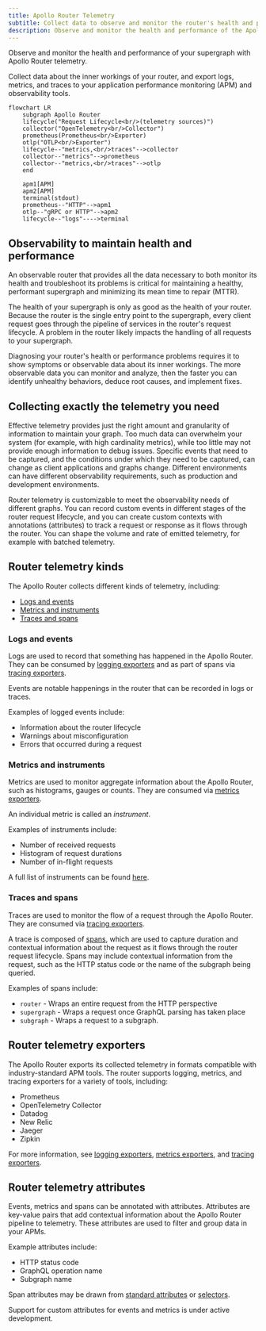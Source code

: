 ```yaml
---
title: Apollo Router Telemetry
subtitle: Collect data to observe and monitor the router's health and performance
description: Observe and monitor the health and performance of the Apollo Router by collecting and exporting telemetry logs, metrics, and traces
---
```


Observe and monitor the health and performance of your supergraph with Apollo Router telemetry.

Collect data about the inner workings of your router, and export logs, metrics, and traces to your application performance monitoring (APM) and observability tools.

```mermaid
flowchart LR
    subgraph Apollo Router
    lifecycle("Request Lifecycle<br/>(telemetry sources)")
    collector("OpenTelemetry<br/>Collector")
    prometheus(Prometheus<br/>Exporter)
    otlp("OTLP<br/>Exporter")
    lifecycle--"metrics,<br/>traces"-->collector
    collector--"metrics"-->prometheus
    collector--"metrics,<br/>traces"-->otlp
    end

    apm1[APM]
    apm2[APM]
    terminal(stdout)
    prometheus--"HTTP"-->apm1
    otlp--"gRPC or HTTP"-->apm2
    lifecycle--"logs"---->terminal
```

## Observability to maintain health and performance

An observable router that provides all the data necessary to both monitor its health and troubleshoot its problems is critical for maintaining a healthy, performant supergraph and minimizing its mean time to repair (MTTR).   

The health of your supergraph is only as good as the health of your router. Because the router is the single entry point to the supergraph, every client request goes through the pipeline of services in the router's request lifecycle. A problem in the router likely impacts the handling of all requests to your supergraph.

Diagnosing your router's health or performance problems requires it to show symptoms or observable data about its inner workings. The more observable data you can monitor and analyze, then the faster you can identify unhealthy behaviors, deduce root causes, and implement fixes.
 
## Collecting exactly the telemetry you need

Effective telemetry provides just the right amount and granularity of information to maintain your graph. Too much data can overwhelm your system (for example, with high cardinality metrics), while too little may not provide enough information to debug issues. Specific events that need to be captured, and the conditions under which they need to be captured, can change as client applications and graphs change. Different environments can have different observability requirements, such as production and development environments.

Router telemetry is customizable to meet the observability needs of different graphs. You can record custom events in different stages of the router request lifecycle, and you can create custom contexts with annotations (attributes) to track a request or response as it flows through the router. You can shape the volume and rate of emitted telemetry, for example with batched telemetry.

## Router telemetry kinds

The Apollo Router collects different kinds of telemetry, including:

* [Logs and events](#logs-and-events)
* [Metrics and instruments](#metrics-and-instruments)
* [Traces and spans](#traces-and-spans)

### Logs and events

Logs are used to record that something has happened in the Apollo Router. They can be consumed by [logging exporters](./exporters/logging/overview) and as part of spans via [tracing exporters](./exporters/tracing/overview). 

Events are notable happenings in the router that can be recorded in logs or traces. 

Examples of logged events include:

* Information about the router lifecycle
* Warnings about misconfiguration
* Errors that occurred during a request

### Metrics and instruments

Metrics are used to monitor aggregate information about the Apollo Router, such as histograms, gauges or counts. They are consumed via [metrics exporters](./exporters/metrics/overview).

An individual metric is called an *instrument*.

Examples of instruments include:

* Number of received requests 
* Histogram of request durations
* Number of in-flight requests

A full list of instruments can be found [here](./instrumentation/standard-instruments).

### Traces and spans

Traces are used to monitor the flow of a request through the Apollo Router. They are consumed via [tracing exporters](./exporters/tracing/overview).

A trace is composed of [spans](./instrumentation/spans), which are used to capture duration and contextual information about the request as it flows through the router request lifecycle. Spans may include contextual information from the request, such as the HTTP status code or the name of the subgraph being queried.

Examples of spans include:

* `router` - Wraps an entire request from the HTTP perspective
* `supergraph` - Wraps a request once GraphQL parsing has taken place
* `subgraph` - Wraps a request to a subgraph.

## Router telemetry exporters

The Apollo Router exports its collected telemetry in formats compatible with industry-standard APM tools. The router supports logging, metrics, and tracing exporters for a variety of tools, including:

* Prometheus
* OpenTelemetry Collector
* Datadog
* New Relic
* Jaeger
* Zipkin

For more information, see [logging exporters](./exporters/logging/overview), [metrics exporters](./exporters/metrics/overview), and [tracing exporters](./exporters/tracing/overview).

## Router telemetry attributes

Events, metrics and spans can be annotated with attributes. Attributes are key-value pairs that add contextual information about the Apollo Router pipeline to telemetry. These attributes are used to filter and group data in your APMs.

Example attributes include:

* HTTP status code
* GraphQL operation name
* Subgraph name

Span attributes may be drawn from [standard attributes](./standard-attributes) or [selectors](./selectors).

<Note>

Support for custom attributes for events and metrics is under active development.

</Note>
